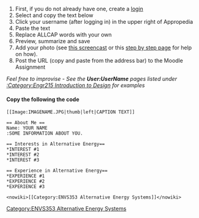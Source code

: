 #First, if you do not already have one, create a [http://www.appropedia.org/index.php?title=Special:UserLogin&type=signup login]
#Select and copy the text below 
#Click your username (after logging in) in the upper right of Appropedia
#Paste the text 
#Replace ALLCAP words with your own
#Preview, summarize and save
#Add your photo (see [[media:AddanImageTutorialR.swf|this screencast]] or this [[Help:Add_image_tutorial|step by step page]] for help on how).
#Post the URL (copy and paste from the address bar) to the Moodle Assignment
''Feel free to improvise - See the '''User:UserName''' pages listed under [[:Category:Engr215 Introduction to Design]] for examples'' 

====Copy the following the code====
<pre>
[[Image:IMAGENAME.JPG|thumb|left|CAPTION TEXT]]

== About Me ==
Name: YOUR NAME
:SOME INFORMATION ABOUT YOU.

== Interests in Alternative Energy==
*INTEREST #1  
*INTEREST #2
*INTEREST #3

== Experience in Alternative Energy==
*EXPERIENCE #1 
*EXPERIENCE #2 
*EXPERIENCE #3 
 
<nowiki>[[Category:ENVS353 Alternative Energy Systems]]</nowiki>
</pre>

[[Category:ENVS353 Alternative Energy Systems]]